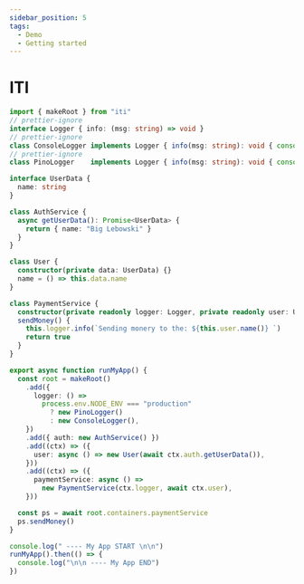 ```yaml
---
sidebar_position: 5
tags:
  - Demo
  - Getting started
---
```


# ITI

```ts
import { makeRoot } from "iti"
// prettier-ignore
interface Logger { info: (msg: string) => void }
// prettier-ignore
class ConsoleLogger implements Logger { info(msg: string): void { console.log("[Console]:", msg) } }
// prettier-ignore
class PinoLogger    implements Logger { info(msg: string): void { console.log("[Pino]:"   , msg) } }

interface UserData {
  name: string
}

class AuthService {
  async getUserData(): Promise<UserData> {
    return { name: "Big Lebowski" }
  }
}

class User {
  constructor(private data: UserData) {}
  name = () => this.data.name
}

class PaymentService {
  constructor(private readonly logger: Logger, private readonly user: User) {}
  sendMoney() {
    this.logger.info(`Sending monery to the: ${this.user.name()} `)
    return true
  }
}

export async function runMyApp() {
  const root = makeRoot()
    .add({
      logger: () =>
        process.env.NODE_ENV === "production"
          ? new PinoLogger()
          : new ConsoleLogger(),
    })
    .add({ auth: new AuthService() })
    .add((ctx) => ({
      user: async () => new User(await ctx.auth.getUserData()),
    }))
    .add((ctx) => ({
      paymentService: async () =>
        new PaymentService(ctx.logger, await ctx.user),
    }))

  const ps = await root.containers.paymentService
  ps.sendMoney()
}

console.log(" ---- My App START \n\n")
runMyApp().then(() => {
  console.log("\n\n ---- My App END")
})
```
